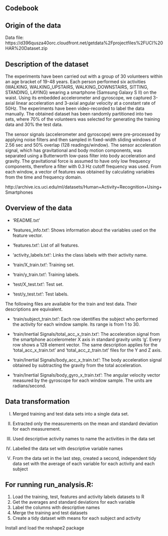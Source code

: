 
## Codebook

## Origin of the data

Data file: https://d396qusza40orc.cloudfront.net/getdata%2Fprojectfiles%2FUCI%20HAR%20Dataset.zip

## Description of the dataset

The experiments have been carried out with a group of 30 volunteers within an age bracket of 19-48 years. Each person performed six activities (WALKING, WALKING_UPSTAIRS, WALKING_DOWNSTAIRS, SITTING, STANDING, LAYING) wearing a smartphone (Samsung Galaxy S II) on the waist. Using its embedded accelerometer and gyroscope, we captured 3-axial linear acceleration and 3-axial angular velocity at a constant rate of 50Hz. The experiments have been video-recorded to label the data manually. The obtained dataset has been randomly partitioned into two sets, where 70% of the volunteers was selected for generating the training data and 30% the test data.

The sensor signals (accelerometer and gyroscope) were pre-processed by applying noise filters and then sampled in fixed-width sliding windows of 2.56 sec and 50% overlap (128 readings/window). The sensor acceleration signal, which has gravitational and body motion components, was separated using a Butterworth low-pass filter into body acceleration and gravity. The gravitational force is assumed to have only low frequency components, therefore a filter with 0.3 Hz cutoff frequency was used. From each window, a vector of features was obtained by calculating variables from the time and frequency domain.

http://archive.ics.uci.edu/ml/datasets/Human+Activity+Recognition+Using+Smartphones 


## Overview of the data

- 'README.txt'

- 'features_info.txt': Shows information about the variables used on the feature vector.

- 'features.txt': List of all features.

- 'activity_labels.txt': Links the class labels with their activity name.

- 'train/X_train.txt': Training set.

- 'train/y_train.txt': Training labels.

- 'test/X_test.txt': Test set.

- 'test/y_test.txt': Test labels.

The following files are available for the train and test data. Their descriptions are equivalent. 

- 'train/subject_train.txt': Each row identifies the subject who performed the activity for each window sample. Its range is from 1 to 30. 

- 'train/Inertial Signals/total_acc_x_train.txt': The acceleration signal from the smartphone accelerometer X axis in standard gravity units 'g'. Every row shows a 128 element vector. The same description applies for the 'total_acc_x_train.txt' and 'total_acc_z_train.txt' files for the Y and Z axis. 

- 'train/Inertial Signals/body_acc_x_train.txt': The body acceleration signal obtained by subtracting the gravity from the total acceleration. 

- 'train/Inertial Signals/body_gyro_x_train.txt': The angular velocity vector measured by the gyroscope for each window sample. The units are radians/second.



## Data transformation

I) Merged training and test data sets into a single data set.

II) Extracted only the measurements on the mean and standard deviation for each measurement. 

III) Used descriptive activity names to name the activities in the data set

IV) Labelled the data set with descriptive variable names

V) From the data set in the last step, created a second, independent tidy data set with the average of each variable for each activity and each subject



## For running run_analysis.R:

1) Load the training, test, features and activity labels datasets to R
2) Get the averages and standard deviations for each variable
3) Label the columns with descriptive names
4) Merge the training and test datasets
5) Create a tidy dataset with means for each subject and activity


Install and load the reshape2 package